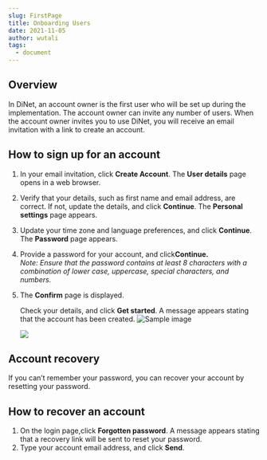```yaml
---
slug: FirstPage
title: Onboarding Users
date: 2021-11-05
author: wutali
tags:
  - document
---
```

<!--StartFragment-->

## Overview

In DiNet, an account owner is the first user who will be set up during the implementation. The account owner can invite any number of users. When the account owner invites you to use DiNet, you will receive an email invitation with a link to create an account.

## How to sign up for an account

1. In your email invitation, click **Create Account**. The **User details** page opens in a web browser.
2. Verify that your details, such as first name and email address, are correct. If not, update the details, and click **Continue**. The **Personal settings** page appears.
3. Update your time zone and language preferences, and click **Continue**. The **Password** page appears.
4. Provide a password for your account, and click**Continue.**\
   *Note: Ensure that the password contains at least 8 characters with a combination of lower case, uppercase, special characters, and numbers.*
5. The **Confirm** page is displayed.

   Check your details, and click **Get started**. A message appears stating that the account has been created.
   ![Sample image](/images/accountcreate1.png) 

   ![](/images/accountcreate1.png)

## Account recovery

If you can’t remember your password, you can recover your account by resetting your password.

## How to recover an account

1. On the login page,click **Forgotten password**. A message appears stating that a recovery link will be sent to reset your password.
2. Type your account email address, and click **Send**.

<!--EndFragment-->